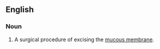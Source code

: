 ==English==

===Noun===
{{en-noun|mucotomies}}

# {{context|medical|lang=en}} A surgical procedure of excising the [[mucous membrane]].